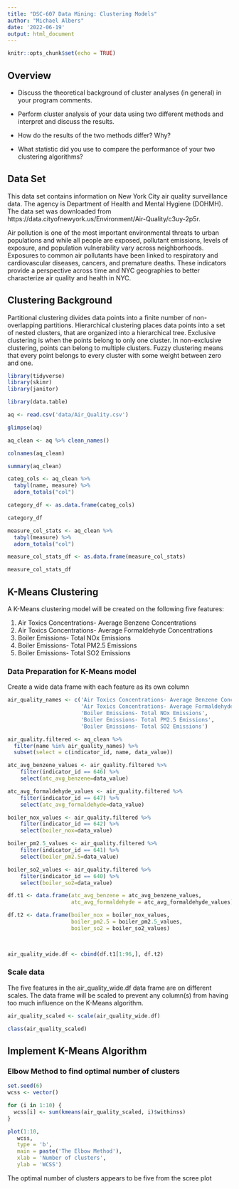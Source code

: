 ```yaml
---
title: "DSC-607 Data Mining: Clustering Models"
author: "Michael Albers"
date: '2022-06-19'
output: html_document
---
```


```r
knitr::opts_chunk$set(echo = TRUE)
```

## Overview

- Discuss the theoretical background of cluster analyses (in general) in your program comments.

- Perform cluster analysis of your data using two different methods and interpret and discuss the results.

- How do the results of the two methods differ? Why?

- What statistic did you use to compare the performance of your two clustering algorithms?



## Data Set

This data set contains information on New York City air quality surveillance data. The agency is Department of Health and Mental Hygiene (DOHMH). The data set was downloaded from https://data.cityofnewyork.us/Environment/Air-Quality/c3uy-2p5r.

Air pollution is one of the most important environmental threats to urban populations and while all people are exposed, pollutant emissions, levels of exposure, and population vulnerability vary across neighborhoods. Exposures to common air pollutants have been linked to respiratory and cardiovascular diseases, cancers, and premature deaths. These indicators provide a perspective across time and NYC geographies to better characterize air quality and health in NYC.




## Clustering Background

Partitional clustering divides data points into a finite number of non-overlapping partitions.  Hierarchical clustering places data points into a set of nested clusters, that are organized into a hierarchical tree.  Exclusive clustering is when the points belong to only one cluster.  In non-exclusive clustering, points can belong to multiple clusters.  Fuzzy clustering means that every point belongs to every cluster with some weight between zero and one.




```r
library(tidyverse)
library(skimr)
library(janitor)
```
```r
library(data.table)
```


```r
aq <- read.csv('data/Air_Quality.csv')
```

```r
glimpse(aq)
```

```r
aq_clean <- aq %>% clean_names()
```

```r
colnames(aq_clean)
```

```r
summary(aq_clean)
```

```r
categ_cols <- aq_clean %>%
  tabyl(name, measure) %>%
  adorn_totals("col")
```

```r
category_df <- as.data.frame(categ_cols)
```

```r
category_df
```



```r
measure_col_stats <- aq_clean %>%
  tabyl(measure) %>%
  adorn_totals("col")
```

```r
measure_col_stats_df <- as.data.frame(measure_col_stats)
```

```r
measure_col_stats_df
```

## K-Means Clustering 

A K-Means clustering model will be created on the following five features:

1. Air Toxics Concentrations- Average Benzene Concentrations		
2. Air Toxics Concentrations- Average Formaldehyde Concentrations		
3. Boiler Emissions- Total NOx Emissions		
4. Boiler Emissions- Total PM2.5 Emissions		
5. Boiler Emissions- Total SO2 Emissions



### Data Preparation for K-Means model

Create a wide data frame with each feature as its own column

```r
air_quality_names <- c('Air Toxics Concentrations- Average Benzene Concentrations', 
                       'Air Toxics Concentrations- Average Formaldehyde Concentrations',
                       'Boiler Emissions- Total NOx Emissions',
                       'Boiler Emissions- Total PM2.5 Emissions',
                       'Boiler Emissions- Total SO2 Emissions')

```

```r
air_quality.filtered <- aq_clean %>% 
  filter(name %in% air_quality_names) %>% 
  subset(select = c(indicator_id, name, data_value))
```


```r
atc_avg_benzene_values <- air_quality.filtered %>% 
    filter(indicator_id == 646) %>% 
    select(atc_avg_benzene=data_value)

```

```r
atc_avg_formaldehyde_values <- air_quality.filtered %>% 
    filter(indicator_id == 647) %>% 
    select(atc_avg_formaldehyde=data_value)
```

```r
boiler_nox_values <- air_quality.filtered %>% 
    filter(indicator_id == 642) %>% 
    select(boiler_nox=data_value)
```

```r
boiler_pm2.5_values <- air_quality.filtered %>% 
    filter(indicator_id == 641) %>% 
    select(boiler_pm2.5=data_value)
```

```r
boiler_so2_values <- air_quality.filtered %>% 
    filter(indicator_id == 640) %>% 
    select(boiler_so2=data_value)
```

```r
df.t1 <- data.frame(atc_avg_benzene = atc_avg_benzene_values,
                    atc_avg_formaldehyde = atc_avg_formaldehyde_values)

df.t2 <- data.frame(boiler_nox = boiler_nox_values,
                    boiler_pm2.5 = boiler_pm2.5_values,
                    boiler_so2 = boiler_so2_values)

                    
```

```r
air_quality_wide.df <- cbind(df.t1[1:96,], df.t2)
```

### Scale data

The five features in the air_quality_wide.df data frame are on different scales.  The data frame will be scaled to prevent any column(s) from having too much influence on the K-Means algorithm.


```r
air_quality_scaled <- scale(air_quality_wide.df)
```

```r
class(air_quality_scaled)
```

## Implement K-Means Algorithm

### Elbow Method to find optimal number of clusters

```r
set.seed(6)
wcss <- vector()

for (i in 1:10) {
  wcss[i] <- sum(kmeans(air_quality_scaled, i)$withinss)
}

```

```r
plot(1:10,
   wcss,
   type = 'b',
   main = paste('The Elbow Method'),
   xlab = 'Number of clusters',
   ylab = 'WCSS')
```

The optimal number of clusters appears to be five from the scree plot

```r

```

```r

```








